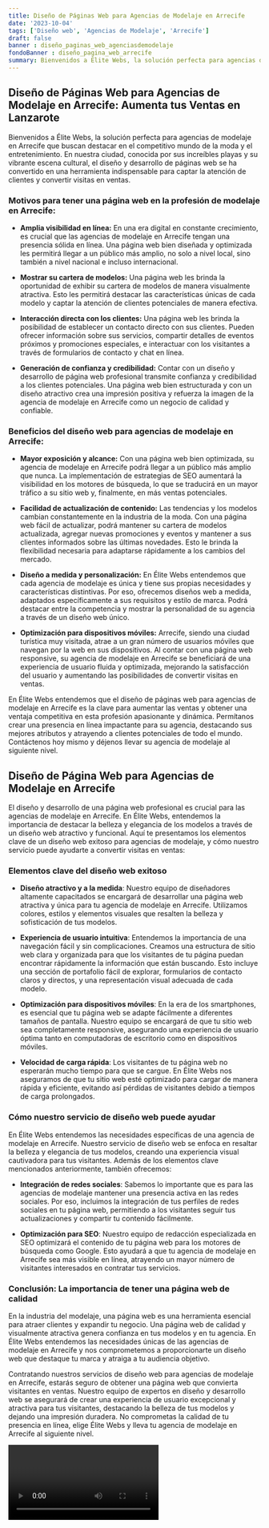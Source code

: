 ```yaml
---
title: Diseño de Páginas Web para Agencias de Modelaje en Arrecife
date: '2023-10-04'
tags: ['Diseño web', 'Agencias de Modelaje', 'Arrecife']
draft: false
banner : diseño_paginas_web_agenciasdemodelaje
fondoBanner : diseño_pagina_web_arrecife
summary: Bienvenidos a Élite Webs, la solución perfecta para agencias de modelaje en Arrecife que buscan destacar en el competitivo mundo de la moda y el entretenimiento. En nuestra ciudad, conocida por sus increíbles playas y su vibrante escena cultural, el diseño y desarrollo de páginas web se ha convertido en una herramienta indispensable para captar la atención de clientes y convertir visitas en ventas.
---
```


## **Diseño de Páginas Web para Agencias de Modelaje en Arrecife: Aumenta tus Ventas en Lanzarote**

Bienvenidos a Élite Webs, la solución perfecta para agencias de modelaje en Arrecife que buscan destacar en el competitivo mundo de la moda y el entretenimiento. En nuestra ciudad, conocida por sus increíbles playas y su vibrante escena cultural, el diseño y desarrollo de páginas web se ha convertido en una herramienta indispensable para captar la atención de clientes y convertir visitas en ventas.

### **Motivos para tener una página web en la profesión de modelaje en Arrecife:**

- **Amplia visibilidad en línea:** En una era digital en constante crecimiento, es crucial que las agencias de modelaje en Arrecife tengan una presencia sólida en línea. Una página web bien diseñada y optimizada les permitirá llegar a un público más amplio, no solo a nivel local, sino también a nivel nacional e incluso internacional.

- **Mostrar su cartera de modelos:** Una página web les brinda la oportunidad de exhibir su cartera de modelos de manera visualmente atractiva. Esto les permitirá destacar las características únicas de cada modelo y captar la atención de clientes potenciales de manera efectiva.

- **Interacción directa con los clientes:** Una página web les brinda la posibilidad de establecer un contacto directo con sus clientes. Pueden ofrecer información sobre sus servicios, compartir detalles de eventos próximos y promociones especiales, e interactuar con los visitantes a través de formularios de contacto y chat en línea.

- **Generación de confianza y credibilidad:** Contar con un diseño y desarrollo de página web profesional transmite confianza y credibilidad a los clientes potenciales. Una página web bien estructurada y con un diseño atractivo crea una impresión positiva y refuerza la imagen de la agencia de modelaje en Arrecife como un negocio de calidad y confiable.

### **Beneficios del diseño web para agencias de modelaje en Arrecife:**

- **Mayor exposición y alcance:** Con una página web bien optimizada, su agencia de modelaje en Arrecife podrá llegar a un público más amplio que nunca. La implementación de estrategias de SEO aumentará la visibilidad en los motores de búsqueda, lo que se traducirá en un mayor tráfico a su sitio web y, finalmente, en más ventas potenciales.

- **Facilidad de actualización de contenido:** Las tendencias y los modelos cambian constantemente en la industria de la moda. Con una página web fácil de actualizar, podrá mantener su cartera de modelos actualizada, agregar nuevas promociones y eventos y mantener a sus clientes informados sobre las últimas novedades. Esto le brinda la flexibilidad necesaria para adaptarse rápidamente a los cambios del mercado.

- **Diseño a medida y personalización:** En Élite Webs entendemos que cada agencia de modelaje es única y tiene sus propias necesidades y características distintivas. Por eso, ofrecemos diseños web a medida, adaptados específicamente a sus requisitos y estilo de marca. Podrá destacar entre la competencia y mostrar la personalidad de su agencia a través de un diseño web único.

- **Optimización para dispositivos móviles:** Arrecife, siendo una ciudad turística muy visitada, atrae a un gran número de usuarios móviles que navegan por la web en sus dispositivos. Al contar con una página web responsive, su agencia de modelaje en Arrecife se beneficiará de una experiencia de usuario fluida y optimizada, mejorando la satisfacción del usuario y aumentando las posibilidades de convertir visitas en ventas.

En Élite Webs entendemos que el diseño de páginas web para agencias de modelaje en Arrecife es la clave para aumentar las ventas y obtener una ventaja competitiva en esta profesión apasionante y dinámica. Permítanos crear una presencia en línea impactante para su agencia, destacando sus mejores atributos y atrayendo a clientes potenciales de todo el mundo. Contáctenos hoy mismo y déjenos llevar su agencia de modelaje al siguiente nivel.

<GifSeo />

<Cta />

## Diseño de Página Web para Agencias de Modelaje en Arrecife

El diseño y desarrollo de una página web profesional es crucial para las agencias de modelaje en Arrecife. En Élite Webs, entendemos la importancia de destacar la belleza y elegancia de los modelos a través de un diseño web atractivo y funcional. Aquí te presentamos los elementos clave de un diseño web exitoso para agencias de modelaje, y cómo nuestro servicio puede ayudarte a convertir visitas en ventas:

### Elementos clave del diseño web exitoso

- **Diseño atractivo y a la medida**: Nuestro equipo de diseñadores altamente capacitados se encargará de desarrollar una página web atractiva y única para tu agencia de modelaje en Arrecife. Utilizamos colores, estilos y elementos visuales que resalten la belleza y sofisticación de tus modelos.

- **Experiencia de usuario intuitiva**: Entendemos la importancia de una navegación fácil y sin complicaciones. Creamos una estructura de sitio web clara y organizada para que los visitantes de tu página puedan encontrar rápidamente la información que están buscando. Esto incluye una sección de portafolio fácil de explorar, formularios de contacto claros y directos, y una representación visual adecuada de cada modelo.

- **Optimización para dispositivos móviles**: En la era de los smartphones, es esencial que tu página web se adapte fácilmente a diferentes tamaños de pantalla. Nuestro equipo se encargará de que tu sitio web sea completamente responsive, asegurando una experiencia de usuario óptima tanto en computadoras de escritorio como en dispositivos móviles.

- **Velocidad de carga rápida**: Los visitantes de tu página web no esperarán mucho tiempo para que se cargue. En Élite Webs nos aseguramos de que tu sitio web esté optimizado para cargar de manera rápida y eficiente, evitando así pérdidas de visitantes debido a tiempos de carga prolongados.

### Cómo nuestro servicio de diseño web puede ayudar

En Élite Webs entendemos las necesidades específicas de una agencia de modelaje en Arrecife. Nuestro servicio de diseño web se enfoca en resaltar la belleza y elegancia de tus modelos, creando una experiencia visual cautivadora para tus visitantes. Además de los elementos clave mencionados anteriormente, también ofrecemos:

- **Integración de redes sociales**: Sabemos lo importante que es para las agencias de modelaje mantener una presencia activa en las redes sociales. Por eso, incluimos la integración de tus perfiles de redes sociales en tu página web, permitiendo a los visitantes seguir tus actualizaciones y compartir tu contenido fácilmente.

- **Optimización para SEO**: Nuestro equipo de redacción especializada en SEO optimizará el contenido de tu página web para los motores de búsqueda como Google. Esto ayudará a que tu agencia de modelaje en Arrecife sea más visible en línea, atrayendo un mayor número de visitantes interesados en contratar tus servicios.

### Conclusión: La importancia de tener una página web de calidad

En la industria del modelaje, una página web es una herramienta esencial para atraer clientes y expandir tu negocio. Una página web de calidad y visualmente atractiva genera confianza en tus modelos y en tu agencia. En Élite Webs entendemos las necesidades únicas de las agencias de modelaje en Arrecife y nos comprometemos a proporcionarte un diseño web que destaque tu marca y atraiga a tu audiencia objetivo.

Contratando nuestros servicios de diseño web para agencias de modelaje en Arrecife, estarás seguro de obtener una página web que convierta visitantes en ventas. Nuestro equipo de expertos en diseño y desarrollo web se asegurará de crear una experiencia de usuario excepcional y atractiva para tus visitantes, destacando la belleza de tus modelos y dejando una impresión duradera. No comprometas la calidad de tu presencia en línea, elige Élite Webs y lleva tu agencia de modelaje en Arrecife al siguiente nivel.

<Video />

<CtaBot job='Agencias de Modelaje' city='Arrecife'/>

<Gmaps query='Arrecife+españa+maps' />